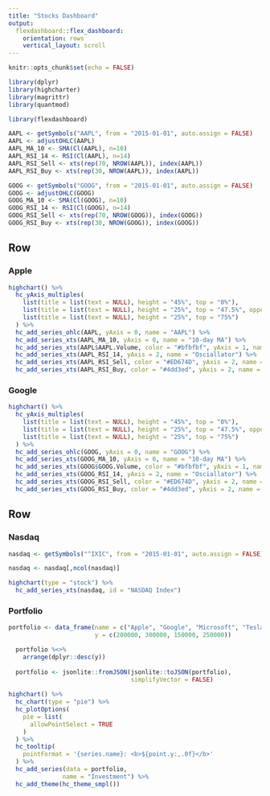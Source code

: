 ```yaml
---
title: "Stocks Dashboard"
output: 
  flexdashboard::flex_dashboard:
    orientation: rows
    vertical_layout: scroll
---
```


```r
knitr::opts_chunk$set(echo = FALSE)

library(dplyr)
library(highcharter)
library(magrittr)
library(quantmod)

library(flexdashboard)

AAPL <- getSymbols("AAPL", from = "2015-01-01", auto.assign = FALSE)
AAPL <- adjustOHLC(AAPL)
AAPL_MA_10 <- SMA(Cl(AAPL), n=10)
AAPL_RSI_14 <- RSI(Cl(AAPL), n=14)
AAPL_RSI_Sell <- xts(rep(70, NROW(AAPL)), index(AAPL))
AAPL_RSI_Buy <- xts(rep(30, NROW(AAPL)), index(AAPL))

GOOG <- getSymbols("GOOG", from = "2015-01-01", auto.assign = FALSE)
GOOG <- adjustOHLC(GOOG)
GOOG_MA_10 <- SMA(Cl(GOOG), n=10)
GOOG_RSI_14 <- RSI(Cl(GOOG), n=14)
GOOG_RSI_Sell <- xts(rep(70, NROW(GOOG)), index(GOOG))
GOOG_RSI_Buy <- xts(rep(30, NROW(GOOG)), index(GOOG))
```

Row {data-height=650 .tabset .tabset-fade}
-------------------------------------

### Apple

```r
highchart() %>% 
  hc_yAxis_multiples(
    list(title = list(text = NULL), height = "45%", top = "0%"),
    list(title = list(text = NULL), height = "25%", top = "47.5%", opposite = TRUE),
    list(title = list(text = NULL), height = "25%", top = "75%")
  ) %>% 
  hc_add_series_ohlc(AAPL, yAxis = 0, name = "AAPL") %>% 
  hc_add_series_xts(AAPL_MA_10, yAxis = 0, name = "10-day MA") %>% 
  hc_add_series_xts(AAPL$AAPL.Volume, color = "#bfbfbf", yAxis = 1, name = "Volume", type = "column") %>% 
  hc_add_series_xts(AAPL_RSI_14, yAxis = 2, name = "Osciallator") %>% 
  hc_add_series_xts(AAPL_RSI_Sell, color = "#ED674D", yAxis = 2, name = "Sell level", enableMouseTracking = FALSE) %>% 
  hc_add_series_xts(AAPL_RSI_Buy, color = "#4dd3ed", yAxis = 2, name = "Buy level", enableMouseTracking = FALSE)
```

### Google

```r
highchart() %>% 
  hc_yAxis_multiples(
    list(title = list(text = NULL), height = "45%", top = "0%"),
    list(title = list(text = NULL), height = "25%", top = "47.5%", opposite = TRUE),
    list(title = list(text = NULL), height = "25%", top = "75%")
  ) %>% 
  hc_add_series_ohlc(GOOG, yAxis = 0, name = "GOOG") %>% 
  hc_add_series_xts(GOOG_MA_10, yAxis = 0, name = "10-day MA") %>% 
  hc_add_series_xts(GOOG$GOOG.Volume, color = "#bfbfbf", yAxis = 1, name = "Volume", type = "column") %>% 
  hc_add_series_xts(GOOG_RSI_14, yAxis = 2, name = "Osciallator") %>% 
  hc_add_series_xts(GOOG_RSI_Sell, color = "#ED674D", yAxis = 2, name = "Sell level", enableMouseTracking = FALSE) %>% 
  hc_add_series_xts(GOOG_RSI_Buy, color = "#4dd3ed", yAxis = 2, name = "Buy level", enableMouseTracking = FALSE)
```

Row {data-height=350}
-------------------------------------

### Nasdaq

```r
nasdaq <- getSymbols("^IXIC", from = "2015-01-01", auto.assign = FALSE)

nasdaq <- nasdaq[,ncol(nasdaq)]

highchart(type = "stock") %>% 
  hc_add_series_xts(nasdaq, id = "NASDAQ Index")
```   

### Portfolio

```r
portfolio <- data_frame(name = c("Apple", "Google", "Microsoft", "Tesla"),
                        y = c(200000, 300000, 150000, 250000))

  portfolio %<>%
    arrange(dplyr::desc(y))
  
  portfolio <- jsonlite::fromJSON(jsonlite::toJSON(portfolio), 
                                  simplifyVector = FALSE)
  
highchart() %>%
  hc_chart(type = "pie") %>%
  hc_plotOptions(
    pie = list(
      allowPointSelect = TRUE
    )
  ) %>%
  hc_tooltip(
    pointFormat = '{series.name}: <b>${point.y:,.0f}</b>'
  ) %>%
  hc_add_series(data = portfolio,
               name = "Investment") %>%
  hc_add_theme(hc_theme_smpl())
```